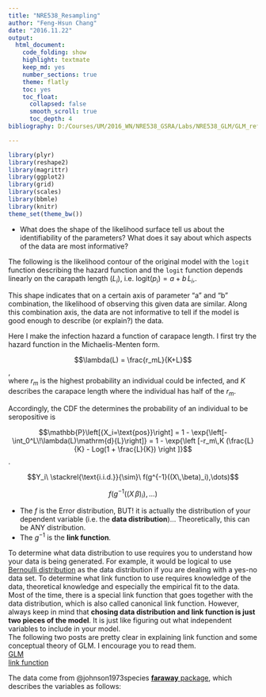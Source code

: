 ```yaml
---
title: "NRE538_Resampling"
author: "Feng-Hsun Chang"
date: "2016.11.22"
output: 
  html_document:
    code_folding: show
    highlight: textmate
    keep_md: yes
    number_sections: true
    theme: flatly
    toc: yes
    toc_float:
      collapsed: false
      smooth_scroll: true
      toc_depth: 4
bibliography: D:/Courses/UM/2016_WN/NRE538_GSRA/Labs/NRE538_GLM/GLM_ref.bib

---
```


```r
library(plyr)
library(reshape2)
library(magrittr)
library(ggplot2)
library(grid)
library(scales)
library(bbmle)
library(knitr)
theme_set(theme_bw())
```

\newcommand\expect[1]{\mathbb{E}\left[{#1}\right]}
\newcommand\var[1]{\mathrm{Var}\left[{#1}\right]}
\newcommand\loglik{\ell}
\newcommand\prob[1]{\mathbb{P}\left[{#1}\right]}
\newcommand{\dd}[1]{\mathrm{d}{#1}}

* What does the shape of the likelihood surface tell us about the identifiability of the parameters? What does it say about which aspects of the data are most informative?

The following is the likelihood contour of the original model with the `logit` function describing the hazard function and the `logit` function depends linearly on the carapath length ($L_i$), i.e. $\mathrm{logit}(p_i) = a + b\,L_i,$. 

This shape indicates that on a certain axis of parameter "a" and "b" combination, the likelihood of observing this given data are similar. Along this combination axis, the data are not informative to tell if the model is good enough to describe (or explain?) the data. 

Here I make the infection hazard a function of carapace length. I first try the hazard function in the Michaelis-Menten form. 

$$\lambda(L) = \frac{r_mL}{K+L}$$,  
where $r_m$ is the highest probability an individual could be infected, and $K$ describes the carapace length where the individual has half of the $r_m$. 

Accordingly, the CDF the determines the probability of an individual to be seropositive is 

$$\prob{X_i=\text{pos}} = 1 - \exp{\left[-\int_0^L\!\lambda(L)\dd{L}\right]} = 1 - \exp{\left [-r_m\,K (\frac{L}{K} - Log(1 + \frac{L}{K}) \right ]}$$.

$$Y_i\ \stackrel{\text{i.i.d.}}{\sim}\ f(g^{-1}((X\,\beta)_i),\dots)$$

$$f(g^{-1}((X\,\beta)_i),\dots)$$

- The $f$ is the Error distribution, BUT! it is actually the distribution of your dependent variable (i.e. the **data distribution**)... Theoretically, this can be ANY distribution.
- The $g^{-1}$ is the **link function**. 

To determine what data distribution to use requires you to understand how your data is being generated. For example, it would be logical to use [Bernoulli distribution](https://en.wikipedia.org/wiki/Bernoulli_distribution) as the data distribution if you are dealing with a yes-no data set. To determine what link function to use requires knowledge of the data, theoretical knowledge and especially the empirical fit to the data. Most of the time, there is a special link function that goes together with the data distribution, which is also called canonical link function. However, always keep in mind that __chosing data distribution and link function is just two pieces of the model__. It is just like figuring out what independent variables to include in your model.  
The following two posts are pretty clear in explaining link function and some conceptual theory of GLM. I encourage you to read them.  
[GLM](http://stats.stackexchange.com/questions/40876/difference-between-link-function-and-canonical-link-function-for-glm)  
[link function](http://stats.stackexchange.com/questions/20523/difference-between-logit-and-probit-models#30909)  

The data come from @johnson1973species [**faraway** package](http://people.bath.ac.uk/jjf23/ELM/), which describes the variables as follows: